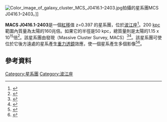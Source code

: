 {{noteTA
|G1 = Astronomy
}}

[[File:Color_image_of_galaxy_cluster_MCS_J0416.1–2403.jpg|thumb]]拍攝的星系團MCS J0416.1–2403。]]

'''MACS J0416.1-2403'''是一個[[紅移|紅移]]值 z=0.397 的星系團，位於[[波江座|波江座]]<ref>{{cite web |url=https://www.spacetelescope.org/images/heic1416a/ |title=Colour image of galaxy cluster MCS J0416.1–2403 |last= |first= |date=24 July 2014 |publisher=ESA/Hubble |accessdate=6 September 2015 |archive-date=2020-10-25 |archive-url=https://web.archive.org/web/20201025052556/https://www.spacetelescope.org/images/heic1416a/ |dead-url=no }}</ref>。200 [[秒差距|kpc]]範圍內質量為太陽的160兆倍。如果它的半徑是50 kpc，總質量則是太陽的1.15 x 10<sup>15</sup>倍<ref name="Jauzac">{{cite web |url=http://arxiv.org/abs/1406.3011 |title=Hubble Frontier Fields: The Geometry and Dynamics of the Massive Galaxy Cluster Merger MACSJ0416.1-2403 |last=Jauzac |first=Mathilde |author2=Eric Jullo |author3=Dominique Eckert |author4=Harald Ebeling |author5=Johan Richard |author6=Marceau Limousin |display-authors=etal |date=23 June 2014 |publisher=arXiv |accessdate=25 July 2014 |archive-date=2019-09-30 |archive-url=https://web.archive.org/web/20190930153834/https://arxiv.org/abs/1406.3011 |dead-url=no }}</ref>。該星系團由{{link-en|大質量星系團巡天|MAssive Cluster Survey}}發現（Massive Cluster Survey, MACS）<ref name="Mann & Ebeling">{{cite web |url=http://adsabs.harvard.edu/abs/2012MNRAS.420.2120M |title=X-ray-optical classification of cluster mergers and the evolution of the cluster merger fraction |last=Mann |first=Andrew |author2=Harald Ebeling |date=March 2012 |accessdate=2015-09-06 |archive-date=2018-08-08 |archive-url=https://web.archive.org/web/20180808123924/http://adsabs.harvard.edu/abs/2012MNRAS.420.2120M |dead-url=no }}</ref><ref name="MACS">{{cite web |url=http://adsabs.harvard.edu/abs/2001ApJ...553..668E |title=MACS: A Quest for the Most Massive Galaxy Clusters in the Universe |last=Ebeling |first=Harald |author2=Alastair Edge |author3=J. Patrick Henry |date=June 2001 |accessdate=3 February 2015 |archive-date=2019-03-30 |archive-url=https://web.archive.org/web/20190330151909/http://adsabs.harvard.edu/abs/2001ApJ...553..668E |dead-url=no }}</ref>。該星系團可使位於它後方遠處的星系產生[[重力透鏡|重力透鏡]]效應，使一個星系產生多個影像<ref>{{cite web |url=http://adsabs.harvard.edu/abs/2014arXiv1406.1217D |title=Free Form Lensing Implications for the Collision of Dark Matter and Gas in the Frontier Fields Cluster MACSJ0416.1-2403 |last=Diego |first=Jose M. |date=4 June 2014 |accessdate=2015-09-06 |archive-date=2018-08-08 |archive-url=https://web.archive.org/web/20180808112756/http://adsabs.harvard.edu/abs/2014arXiv1406.1217D |dead-url=no }}</ref><ref>{{cite web |url=http://phys.org/news/2014-07-mass-distant-galaxy-cluster-precise.html |title=New mass map of a distant galaxy cluster is the most precise yet |date=24 July 2014 |accessdate=25 July 2014 |archive-date=2019-08-24 |archive-url=https://web.archive.org/web/20190824061843/https://phys.org/news/2014-07-mass-distant-galaxy-cluster-precise.html |dead-url=no }}</ref>。

==參考資料==
{{Reflist}}

[[Category:星系團|Category:星系團]]
[[Category:波江座|Category:波江座]]